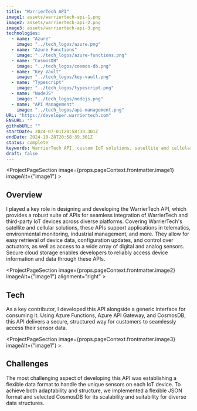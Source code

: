 ```yaml
---
title: "WarrierTech API"
image1: assets/warriertech-api-1.png
image2: assets/warriertech-api-2.png
image3: assets/warriertech-api-3.png
technologies:
  - name: "Azure"
    image: "../tech_logos/azure.png"
  - name: "Azure Functions"
    image: "../tech_logos/azure-functions.png"
  - name: "CosmosDB"
    image: "../tech_logos/cosmos-db.png"
  - name: "Key Vault"
    image: "../tech_logos/key-vault.png"
  - name: "Typescript"
    image: "../tech_logos/typescript.png"
  - name: "NodeJS"
    image: "../tech_logos/nodejs.png"
  - name: "API Management"
    image: "../tech_logos/api-management.png"
URL: "https://developer.warriertech.com"
ENSURL: ""
githubURL: ""
startDate: 2024-07-01T20:58:39.301Z
endDate: 2024-10-28T20:58:39.301Z
status: complete
keywords: WarrierTech API, custom IoT solutions, satellite and cellular IoT, IoT data integration, environmental monitoring IoT, telematics API, industrial IoT API, Azure Functions, CosmosDB, secure IoT data, flexible JSON API, third-party IoT integration, digital and analog sensor API, device management IoT, cloud IoT storage, Devin Davis
draft: false
---
```


<ProjectPageSection image={props.pageContext.frontmatter.image1} imageAlt={"image1"} >

## Overview

I played a key role in designing and developing the WarrierTech API, which provides a robust suite of APIs for seamless integration of WarrierTech and third-party IoT devices across diverse platforms. Covering WarrierTech's satellite and cellular solutions, these APIs support applications in telematics, environmental monitoring, industrial management, and more. They allow for easy retrieval of device data, configuration updates, and control over actuators, as well as access to a wide array of digital and analog sensors. Secure cloud storage enables developers to reliably access device information and data through these APIs.
</ProjectPageSection>

<ProjectPageSection image={props.pageContext.frontmatter.image2} imageAlt={"image1"} alignment="right" >

## Tech

As a key contributor, I developed this API alongside a generic interface for consuming it. Using Azure Functions, Azure API Gateway, and CosmosDB, this API delivers a secure, structured way for customers to seamlessly access their sensor data.
<TechListing technologies={props.pageContext.frontmatter.technologies} />
</ProjectPageSection>

<ProjectPageSection image={props.pageContext.frontmatter.image3} imageAlt={"image1"} >

## Challenges

The most challenging aspect of developing this API was establishing a flexible data format to handle the unique sensors on each IoT device. To achieve both adaptability and structure, we implemented a flexible JSON format and selected CosmosDB for its scalability and suitability for diverse data structures.
</ProjectPageSection>
